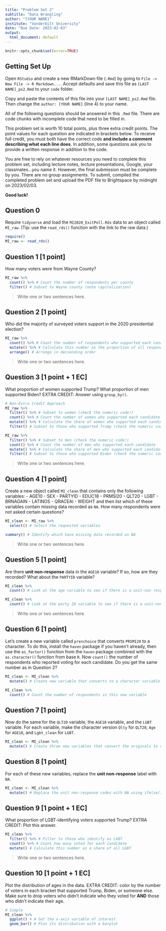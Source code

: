 ```yaml
---
title: "Problem Set 2"
subtitle: "Data Wrangling"
author: "[YOUR NAME]"
institute: "Vanderbilt University"
date: "Due Date: 2023-02-03"
output:
  html_document: default
---
```


```r
knitr::opts_chunk$set(error=TRUE)
```


## Getting Set Up

Open `RStudio` and create a new RMarkDown file (`.Rmd`) by going to `File -> New File -> R Markdown...`.
Accept defaults and save this file as `[LAST NAME]_ps2.Rmd` to your `code` folder.

Copy and paste the contents of this file into your `[LAST NAME]_ps2.Rmd` file. Then change the `author: [YOUR NAME]` (line 4) to your name.

All of the following questions should be answered in this `.Rmd` file. There are code chunks with incomplete code that need to be filled in. 

This problem set is worth 10 total points, plus three extra credit points. The point values for each question are indicated in brackets below. To receive full credit, you must both have the correct code **and include a comment describing what each line does**. In addition, some questions ask you to provide a written response in addition to the code.

You are free to rely on whatever resources you need to complete this problem set, including lecture notes, lecture presentations, Google, your classmates...you name it. However, the final submission must be complete by you. There are no group assignments. To submit, compiled the completed problem set and upload the PDF file to Brightspace by midnight on 2023/02/03.

**Good luck!**

## Question 0
Require `tidyverse` and load the `MI2020_ExitPoll.Rds` data to an object called `MI_raw`. (Tip: use the `read_rds()` function with the link to the raw data.)
```r
require()
MI_raw <- read_rds()
```


## Question 1 [1 point]
How many voters were from Wayne County?
```r
MI_raw %>%
  count() %>% # Count the number of respondents per county
  filter() # Subset to Wayne county (note capitalization)
```

> Write one or two sentences here.

## Question 2 [1 point]
Who did the majority of surveyed voters support in the 2020 presidential election?
```r
MI_raw %>%
  count() %>% # Count the number of respondents who supported each candidate
  mutate() %>% # Calculate this number as the proportion of all respondents
  arrange() # Arrange in decsending order
```

> Write one or two sentences here.

## Question 3 [1 point + 1 EC]
What proportion of women supported Trump? What proportion of men supported Biden? EXTRA CREDIT: Answer using `group_by()`.
```r
# Non-Extra Credit Approach
MI_raw %>%
  filter() %>% # Subset to women (check the numeric code!)
  count() %>% # Count the number of women who supported each candidate
  mutate() %>% # Calculate the share of women who supported each candidate
  filter() # Subset to those who supported Trump (check the numeric code!)

MI_raw %>%
  filter() %>% # Subset to men (check the numeric code!)
  count() %>% # Count the number of men who supported each candidate
  mutate() %>% # Calculate the share of men who supported each candidate
  filter() # Subset to those who supported Biden (check the numeric code!)
```

> Write one or two sentences here.


## Question 4 [1 point]
Create a new object called `MI_clean` that contains only the following variables:
  - AGE10
  - SEX
  - PARTYID
  - EDUC18
  - PRMSI20
  - QLT20
  - LGBT
  - BRNAGAIN
  - LATINOS
  - QRACEAI
  - WEIGHT
and then list which of these variables contain missing data recorded as `NA`. How many respondents were not asked certain questions?
```r
MI_clean <- MI_raw %>% 
  select() # Select the requested variables

summary() # Identify which have missing data recorded as NA
```

> Write one or two sentences here.

## Question 5 [1 point]
Are there **unit non-response** data in the `AGE10` variable? If so, how are they recorded? What about the `PARTYID` variable?

```r
MI_clean %>%
  count() # Look at the age variable to see if there is a unit-non response code

MI_clean %>%
  count() # Look at the party ID variable to see if there is a unit-non response code
```

> Write one or two sentences here.

## Question 6 [1 point]
Let's create a new variable called `preschoice` that converts `PRSMI20` to a character. To do this, install the `haven` package if you haven't already, then use the `as_factor()` function from the `haven` package combined with the `as.character()` function from base `R`. Now `count()` the number of respondents who reported voting for each candidate. Do you get the same number as in Question 2?
```r
MI_clean <- MI_clean %>%
  mutate() # Create new variable that converts to a character variable

MI_clean %>%
  count() # Count the number of respondents in this new variable
```

## Question 7 [1 point]
Now do the same for the `QLT20` variable, the `AGE10` variable, and the `LGBT` variable. For each variable, make the character version `Qlty` for `QLT20`, `Age` for `AGE10`, and `Lgbt_clean` for `LGBT`. 

```r
MI_clean <- MI_clean %>%
  mutate() # Create three new variables that convert the originals to character
```

## Question 8 [1 point]
For each of these new variables, replace the **unit non-response** label with `NA`.

```r
MI_clean <- MI_clean %>%
  mutate() # Replace the unit non-response codes with NA using ifelse() for all three variables.
```

## Question 9 [1 point + 1 EC]
What proportion of LGBT-identifying voters supported Trump? EXTRA CREDIT: Plot this answer.

```r
MI_clean %>%
  filter() %>% # Filter to those who identify as LGBT
  count() %>% # Count how many voted for each candidate
  mutate() # Calculate this number as a share of all LGBT
```

> Write one or two sentences here.


## Question 10 [1 point + 1 EC]
Plot the distribution of ages in the data. EXTRA CREDIT: color by the number of voters in each bracket that supported Trump, Biden, or someone else. Make sure to drop voters who didn't indicate who they voted for **AND** those who didn't indicate their age.

```r
# Simple
MI_clean %>%
  ggplot() + # Set the x-axis variable of interest
  geom_bar() # Plot its distribution with a barplot
```
